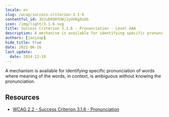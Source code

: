 ```yaml
---
locale: en
slug: /wcag/success-criterion-3-1-6
contentful_id: 3UJuEKOHfUWj2yUVKgXsUb
icon: /img/light/3.1.6.svg
title: Success Criterion 3.1.6 - Pronunciation - Level AAA
description: A mechanism is available for identifying specific pronunciation of words where meaning of the  words, in context, is ambiguous without knowing the pronunciation.
authors: [janjaap]
hide_title: true
date: 2022-06-16
last_update:
  date: 2024-12-18
---
```


<Hero
  title="Pronunciation"
  image="/img/light/3.1.6.svg"
  alt="WCAG 3.1.6 icon"
  prefix="Success Criterion 3.1.6"
  suffix="Level AAA"
/>

A mechanism is available for identifying specific pronunciation of words where meaning of the  words, in context, is ambiguous without knowing the pronunciation.

## Resources

- [WCAG 2.2 - Success Criterion 3.1.6 - Pronunciation](https://www.w3.org/TR/WCAG22/#pronunciation)
